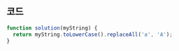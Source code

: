 ## 코드

```js
function solution(myString) {
  return myString.toLowerCase().replaceAll('a', 'A');
}
```
